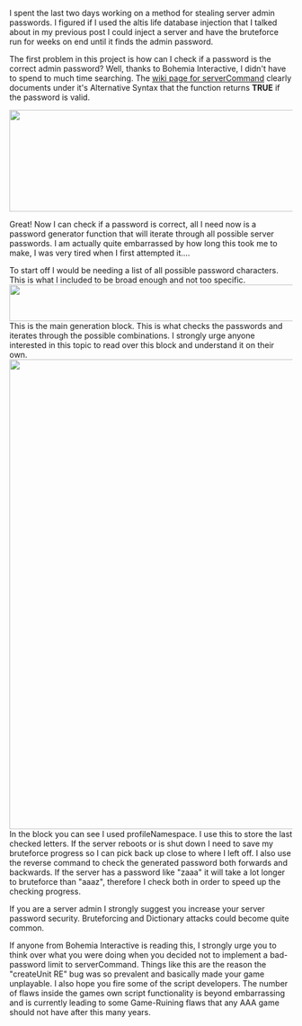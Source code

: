 I spent the last two days working on a method for stealing server admin passwords. I figured if I used the altis life database injection that I talked about in my previous post I could inject a server and have the bruteforce run for weeks on end until it finds the admin password.

The first problem in this project is how can I check if a password is the correct admin password?
Well, thanks to Bohemia Interactive, I didn't have to spend to much time searching. The <a href="https://community.bistudio.com/wiki/serverCommand">wiki page for serverCommand</a> clearly documents under it's Alternative Syntax that the function returns <strong>TRUE</strong> if the password is valid.

<img class="aligncenter" src="https://i.gyazo.com/8144d48f0111406552b69022ed4d48d9.png" width="683" height="181" />

Great! Now I can check if a password is correct, all I need now is a password generator function that will iterate through all possible server passwords. I am actually quite embarrassed by how long this took me to make, I was very tired when I first attempted it....

To start off I would be needing a list of all possible password characters. This is what I included to be broad enough and not too specific.
<img class="aligncenter" src="https://i.gyazo.com/201584d31f1ecdd7b0d0d31ff1e7fa04.png" width="614" height="65" />This is the main generation block. This is what checks the passwords and iterates through the possible combinations. I strongly urge anyone interested in this topic to read over this block and understand it on their own.
<img class="aligncenter" src="https://i.gyazo.com/7d099767355831cc97b06bd059350ec6.png" width="708" height="836" />In the block you can see I used profileNamespace. I use this to store the last checked letters. If the server reboots or is shut down I need to save my bruteforce progress so I can pick back up close to where I left off. I also use the reverse command to check the generated password both forwards and backwards. If the server has a password like "zaaa" it will take a lot longer to bruteforce than "aaaz", therefore I check both in order to speed up the checking progress.

If you are a server admin I strongly suggest you increase your server password security. Bruteforcing and Dictionary attacks could become quite common.

If anyone from Bohemia Interactive is reading this, I strongly urge you to think over what you were doing when you decided not to implement a bad-password limit to serverCommand. Things like this are the reason the "createUnit RE" bug was so prevalent and basically made your game unplayable. I also hope you fire some of the script developers. The number of flaws inside the games own script functionality is beyond embarrassing and is currently leading to some Game-Ruining flaws that any AAA game should not have after this many years.